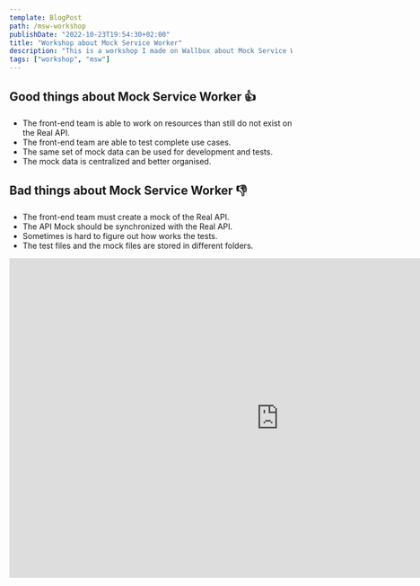 ```yaml
---
template: BlogPost
path: /msw-workshop
publishDate: "2022-10-23T19:54:30+02:00"
title: "Workshop about Mock Service Worker"
description: "This is a workshop I made on Wallbox about Mock Service Worker."
tags: ["workshop", "msw"]
---
```


## Good things about Mock Service Worker 👍

- The front-end team is able to work on resources than still do not exist on the Real API.
- The front-end team are able to test complete use cases.
- The same set of mock data can be used for development and tests.
- The mock data is centralized and better organised.

## Bad things about Mock Service Worker 👎

- The front-end team must create a mock of the Real API.
- The API Mock should be synchronized with the Real API.
- Sometimes is hard to figure out how works the tests.
- The test files and the mock files are stored in different folders.

<iframe
	src="https://docs.google.com/presentation/d/e/2PACX-1vQfS62HFn1u-kxWW74ITnEmZPspL6eh9qQSeTX4AwYN4Uxfav6IRlCJxjOI9Z9qjZ0Hsdr4NDr_IbW-/embed?start=false&loop=false&delayms=3000"
	frameborder="0"
	width="960"
	height="569"
	allowfullscreen="true"
	mozallowfullscreen="true"
	webkitallowfullscreen="true"
></iframe>
